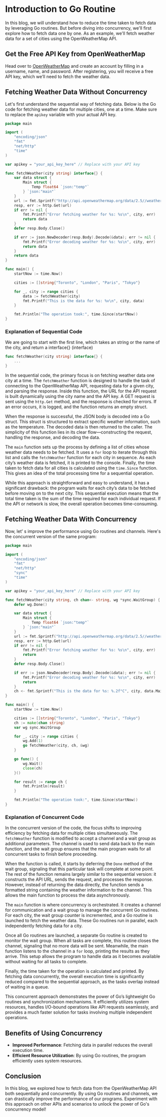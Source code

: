 # Introduction to Go Routine

In this blog, we will understand how to reduce the time taken to fetch data by leveraging Go routines. But before diving into concurrency, we'll first explore how to fetch data one by one. As an example, we'll fetch weather data for a set of cities using the OpenWeatherMap API.

## Get the Free API Key from OpenWeatherMap

Head over to [OpenWeatherMap](https://home.openweathermap.org/users/sign_up) and create an account by filling in a username, name, and password. After registering, you will receive a free API key, which we’ll need to fetch the weather data.

## Fetching Weather Data Without Concurrency

Let's first understand the sequential way of fetching data. Below is the Go code for fetching weather data for multiple cities, one at a time. Make sure to replace the `apikey` variable with your actual API key.

```go
package main

import (
	"encoding/json"
	"fmt"
	"net/http"
	"time"
)

var apikey = "your_api_key_here" // Replace with your API key

func fetchWeather(city string) interface{} {
	var data struct {
		Main struct {
			Temp float64 `json:"temp"`
		} `json:"main"`
	}
	url := fmt.Sprintf("http://api.openweathermap.org/data/2.5//weather?q=%s&appid=%s", city, apikey)
	resp, err := http.Get(url)
	if err != nil {
		fmt.Printf("Error fetching weather for %s: %s\n", city, err)
		return data
	}
	defer resp.Body.Close()

	if err := json.NewDecoder(resp.Body).Decode(&data); err != nil {
		fmt.Printf("Error decoding weather for %s: %s\n", city, err)
		return data
	}
	return data
}

func main() {
	startNow := time.Now()

	cities := []string{"Toronto", "London", "Paris", "Tokyo"}

	for _, city := range cities {
		data := fetchWeather(city)
		fmt.Printf("This is the data for %s: %v\n", city, data)
	}

	fmt.Println("The operation took:", time.Since(startNow))
}
```

### Explanation of Sequential Code

We are going to start with the first line, which takes an string or the name of the city, and return a interface{} (interface) 

```go
func fetchWeather(city string) interface{} {
	...
}
```

In the sequential code, the primary focus is on fetching weather data one city at a time. The `fetchWeather` function is designed to handle the task of connecting to the OpenWeatherMap API, requesting data for a given city, and parsing the response. Inside this function, the URL for the API request is built dynamically using the city name and the API key. A GET request is sent using the `http.Get` method, and the response is checked for errors. If an error occurs, it is logged, and the function returns an empty struct. 

When the response is successful, the JSON body is decoded into a Go struct. This struct is structured to extract specific weather information, such as the temperature. The decoded data is then returned to the caller. The simplicity of this function lies in its clear flow—constructing the request, handling the response, and decoding the data.

The `main` function sets up the process by defining a list of cities whose weather data needs to be fetched. It uses a `for` loop to iterate through this list and calls the `fetchWeather` function for each city in sequence. As each city’s weather data is fetched, it is printed to the console. Finally, the time taken to fetch data for all cities is calculated using the `time.Since` function. This gives an idea of the total processing time for a sequential operation.

While this approach is straightforward and easy to understand, it has a significant drawback: the program waits for each city’s data to be fetched before moving on to the next city. This sequential execution means that the total time taken is the sum of the time required for each individual request. If the API or network is slow, the overall operation becomes time-consuming.

## Fetching Weather Data With Concurrency

Now, let'
s improve the performance using Go routines and channels. Here's the concurrent version of the same program:

```go
package main

import (
	"encoding/json"
	"fmt"
	"net/http"
	"sync"
	"time"
)

var apikey = "your_api_key_here" // Replace with your API key

func fetchWeather(city string, ch chan<- string, wg *sync.WaitGroup) {
	defer wg.Done()

	var data struct {
		Main struct {
			Temp float64 `json:"temp"`
		} `json:"main"`
	}
	url := fmt.Sprintf("http://api.openweathermap.org/data/2.5//weather?q=%s&appid=%s", city, apikey)
	resp, err := http.Get(url)
	if err != nil {
		fmt.Printf("Error fetching weather for %s: %s\n", city, err)
		return
	}
	defer resp.Body.Close()

	if err := json.NewDecoder(resp.Body).Decode(&data); err != nil {
		fmt.Printf("Error decoding weather for %s: %s\n", city, err)
		return
	}
	ch <- fmt.Sprintf("This is the data for %s: %.2f°C", city, data.Main.Temp-273.15) // Convert Kelvin to Celsius
}

func main() {
	startNow := time.Now()

	cities := []string{"Toronto", "London", "Paris", "Tokyo"}
	ch := make(chan string)
	var wg sync.WaitGroup

	for _, city := range cities {
		wg.Add(1)
		go fetchWeather(city, ch, &wg)
	}

	go func() {
		wg.Wait()
		close(ch)
	}()

	for result := range ch {
		fmt.Println(result)
	}

	fmt.Println("The operation took:", time.Since(startNow))
}
```

### Explanation of Concurrent Code

In the concurrent version of the code, the focus shifts to improving efficiency by fetching data for multiple cities simultaneously. The `fetchWeather` function is modified to accept a channel and a wait group as additional parameters. The channel is used to send data back to the main function, and the wait group ensures that the main program waits for all concurrent tasks to finish before proceeding.

When the function is called, it starts by deferring the `Done` method of the wait group, signaling that this particular task will complete at some point. The rest of the function remains largely similar to the sequential version: it constructs the API URL, sends the request, and processes the response. However, instead of returning the data directly, the function sends a formatted string containing the weather information to the channel. This allows the main function to process the data asynchronously.

The `main` function is where concurrency is orchestrated. It creates a channel for communication and a wait group to manage the concurrent Go routines. For each city, the wait group counter is incremented, and a Go routine is launched to fetch the weather data. These Go routines run in parallel, each independently fetching data for a city.

Once all Go routines are launched, a separate Go routine is created to monitor the wait group. When all tasks are complete, this routine closes the channel, signaling that no more data will be sent. Meanwhile, the main function listens to the channel in a `for` loop, printing the results as they arrive. This setup allows the program to handle data as it becomes available without waiting for all tasks to complete.

Finally, the time taken for the operation is calculated and printed. By fetching data concurrently, the overall execution time is significantly reduced compared to the sequential approach, as the tasks overlap instead of waiting in a queue.

This concurrent approach demonstrates the power of Go’s lightweight Go routines and synchronization mechanisms. It efficiently utilizes system resources, handles I/O-bound operations like API requests seamlessly, and provides a much faster solution for tasks involving multiple independent operations.

## Benefits of Using Concurrency

- **Improved Performance**: Fetching data in parallel reduces the overall execution time.
- **Efficient Resource Utilization**: By using Go routines, the program efficiently uses system resources.

## Conclusion

In this blog, we explored how to fetch data from the OpenWeatherMap API both sequentially and concurrently. By using Go routines and channels, we can drastically improve the performance of our programs. Experiment with this approach on other APIs and scenarios to unlock the power of Go's concurrency model!